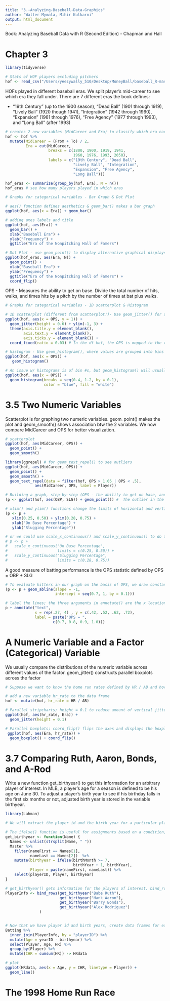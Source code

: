 ```yaml
---
title: "3.-Analyzing-Baseball-Data-Graphics"
author: "Walter Mymala, Mihir Kulkarni"
output: html_document
---
```


Book: Analyzing Baseball Data with R (Second Edition) - Chapman and Hall

# Chapter 3

```r
library(tidyverse)

# Stats of HOF players excluding pitchers
hof <- read_csv("/Users/yeezywally_510/Desktop/MoneyBall/baseball_R-master/data/hofbatting.csv")
```

HOFs played in different baseball eras. We split player's mid-career to see which era they fall under. There are 7 different eras the book defines:

* “19th Century” (up to the 1900 season), “Dead Ball” (1901 through 1919), “Lively Ball” (1920 though 1941), “Integration” (1942 through 1960), “Expansion” (1961 through 1976), “Free Agency” (1977 through 1993), and “Long Ball” (after 1993)

```r
# creates 2 new variables (MidCareer and Era) to classify which era each hof batter played for
hof <- hof %>%
  mutate(MidCareer = (From + To) / 2,
         Era = cut(MidCareer,
                   breaks = c(1800, 1900, 1919, 1941,
                              1960, 1976, 1993, 2050),
                   labels = c("19th Century", "Dead Ball",
                              "Lively Ball", "Integration",
                              "Expansion", "Free Agency",
                              "Long Ball")))

hof_eras <- summarize(group_by(hof, Era), N = n())
hof_eras # see how many players played in which eras
```

```r
# Graphs for categorical variables - Bar Graph & Dot Plot

# aes() function defines aesthetics & geom_bar() makes a bar graph
ggplot(hof, aes(x = Era)) + geom_bar()

# adding axes labels and title
ggplot(hof, aes(Era)) +
  geom_bar() +
  xlab("Baseball Era") +
  ylab("Frequency") +
  ggtitle("Era of the Nonpitching Hall of Famers") 

# Dot Plot - use geom_point() to display alternative graphical displays for a table of frequencies of a character variable
ggplot(hof_eras, aes(Era, N)) +
  geom_point() +
  xlab("Baseball Era") +
  ylab("Frequency") +
  ggtitle("Era of the Nonpitching Hall of Famers") +
  coord_flip()
```

OPS - Measures the ability to get on base. Divide the total number of hits, walks, and times hits by a pitch by the number of times at bat plus walks. 
```r
# Graphs for categorical variables - 1D scatterplot & Histogram

# 1D scatterplot (different from scatterplot!)- Use geom_jitter() for a number line graph, where the values of the statistics are plotted over a number line ranging over all possible values of the variable.
ggplot(hof, aes(x = OPS, y = 1)) +
  geom_jitter(height = 0.6) + ylim(-1, 3) +
  theme(axis.title.y = element_blank(),
        axis.text.y = element_blank(),
        axis.ticks.y = element_blank()) +
  coord_fixed(ratio = 0.03) # In the df hof, the OPS is mapped to the x aesthetic and the dummy variable y is set to a constant value. The theme() elements are chosen to remove the tick marks, text, and title from the y-axis.

# histogram - Use geom_histogram(), where values are grouped into bins of equal width and bin frequencies are non-overlapping bars over the bins
ggplot(hof, aes(x = OPS)) +
   geom_histogram()

# An issue w/ histograms is of bin #s, but geom_histogram() will usually make good choices for the bins to display good data distribution. However, you can customize bin #s in geom_histogram() w/ argument "breaks". Lines of the bars are colored blue and the bars are filled in white
ggplot(hof, aes(x = OPS)) +
  geom_histogram(breaks = seq(0.4, 1.2, by = 0.1),
                 color = "blue", fill = "white")
```

# 3.5 Two Numeric Variables

Scatterplot is for graphing two numeric variables. geom_point() makes the plot and geom_smooth() shows association btw the 2 variables. We now compare MidCareer and OPS for better visualization.
```r
# scatterplot
ggplot(hof, aes(MidCareer, OPS)) +
  geom_point() +
  geom_smooth()

library(ggrepel) # for geom_text_repel() to see outliers
ggplot(hof, aes(MidCareer, OPS)) +
  geom_point() +
  geom_smooth() +
  geom_text_repel(data = filter(hof, OPS > 1.05 | OPS < .5),
             aes(MidCareer, OPS, label = Player))
```

```r
# Building a graph, step-by-step (OPS - the ability to get on base, and SLG - ability to advance runners already on base)
(p <- ggplot(hof, aes(OBP, SLG)) + geom_point()) #  The outlier in the bottom-left makes points fall in a small region of the plot

# xlim() and ylim() functions change the limits of horizontal and vertical axes. New choices of the limits, (0.25, 0.50) for the horizontal and (0.28, 0.75) for the vertical, remove the outlier and allow for more space in the upper-left section of the graph for labels
(p <- p +
   xlim(0.25, 0.50) + ylim(0.28, 0.75) +
   xlab("On Base Percentage") +
   ylab("Slugging Percentage"))

# or we could use scale_x_continuous() and scale_y_continuous() to do the same thing
# p <- p +
#   scale_x_continuous("On Base Percentage",
#                      limits = c(0.25, 0.50)) +
#   scale_y_continuous("Slugging Percentage",
#                      limits = c(0.28, 0.75))
```

A good measure of batting performance is the OPS statistic defined by OPS = OBP + SLG
```r
# To evaluate hitters in our graph on the basis of OPS, we draw constant values of OPS on the graph. We wish to draw a line where OPS = 0.7 to OPS = 1
(p <- p + geom_abline(slope = -1,
                      intercept = seq(0.7, 1, by = 0.1)))

# label the lines; the three arguments in annotate() are the x location and y location where the text is to be drawn, and label is the vector of strings of text to be displayed
p + annotate("text",
             x = rep(.27, 4) , y = c(.42, .52, .62, .72),
             label = paste("OPS = ",
                     c(0.7, 0.8, 0.9, 1.0)))
```

# A Numeric Variable and a Factor (Categorical) Variable
We usually compare the distributions of the numeric variable across different values of the factor. geom_jitter() constructs parallel boxplots across the factor
```r
# Suppose we want to know the home run rates defined by HR / AB and how they change over different eras for our Hall of Fame players

# add a new variable hr_rate to the data frame
hof <- mutate(hof, hr_rate = HR / AB)

# Parallel stripcharts; height = 0.1 to reduce amount of vertical jitter of the points
ggplot(hof, aes(hr_rate, Era)) +
  geom_jitter(height = 0.1)

# Parallel boxplots; coord_flip() flips the axes and displays the boxplots horizontally
 ggplot(hof, aes(Era, hr_rate)) +
  geom_boxplot() + coord_flip()
```

# 3.7 Comparing Ruth, Aaron, Bonds, and A-Rod

Write a new function get_birthyear() to get this information for an arbitrary player of interest. In MLB, a player’s age for a season is defined to be his age on June 30. To adjust a player’s birth year to see if his birthday falls in the first six months or not, adjusted birth year is stored in the variable birthyear. 
```r
library(Lahman)

# We will extract the player id and the birth year for a particular player. 

# The ifelse() function is useful for assignments based on a condition; if birthMonth >= 7isTRUE,thenbirthyear <- birthYear + 1,otherwisebirthyear <- birthyear
get_birthyear <- function(Name) {
  Names <- unlist(strsplit(Name, " "))
  Master %>%
    filter(nameFirst == Names[1],
           nameLast == Names[2])  %>%
    mutate(birthyear = ifelse(birthMonth >= 7,
                              birthYear + 1, birthYear),
           Player = paste(nameFirst, nameLast)) %>%
    select(playerID, Player, birthyear)
}

# get_birthyear() gets information for the players of interest. bind_rows() combines the players’ info into a single df, PlayerInfo.
PlayerInfo <- bind_rows(get_birthyear("Babe Ruth"),
                        get_birthyear("Hank Aaron"),
                        get_birthyear("Barry Bonds"),
                        get_birthyear("Alex Rodriguez")
               )


# Now that we have player id and birth years, create data frames for each of these four players. inner_join() gets the batting and age data, to match the rows of the batting data to those corresponding in the PlayerInfo df where playerID is equal. We create a new variable Age defined to be the season year minus the player’s birth year. New variable CHR contains the cumulative count of home runs for each player each season
Batting %>%
  inner_join(PlayerInfo, by = "playerID") %>%
  mutate(Age = yearID - birthyear) %>%
  select(Player, Age, HR) %>%
  group_by(Player) %>%
  mutate(CHR = cumsum(HR)) -> HRdata

# plot  
ggplot(HRdata, aes(x = Age, y = CHR, linetype = Player)) +
  geom_line()
```

# The 1998 Home Run Race


